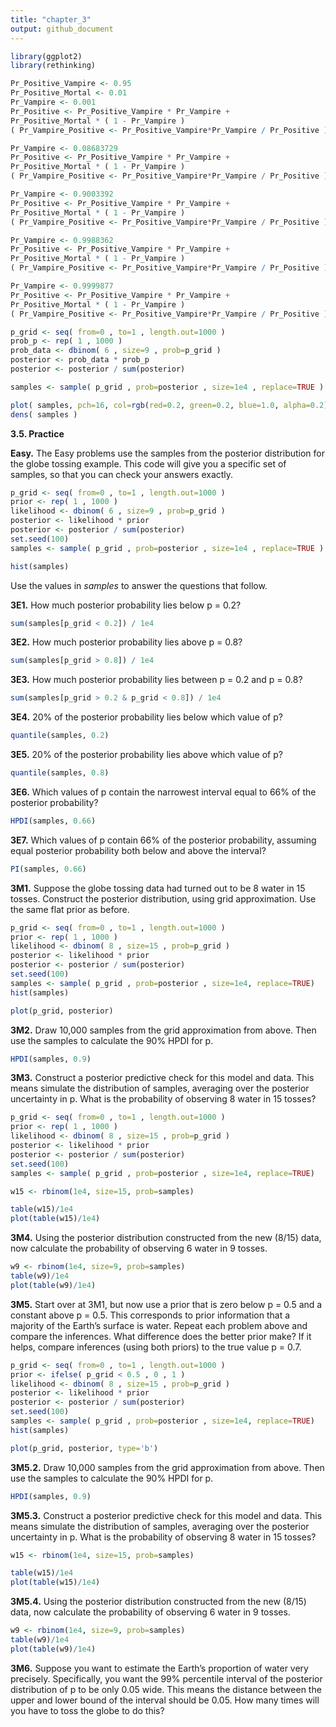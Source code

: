 ```yaml
---
title: "chapter_3"
output: github_document
---
```


```r
library(ggplot2)
library(rethinking)
```

```r
Pr_Positive_Vampire <- 0.95
Pr_Positive_Mortal <- 0.01
Pr_Vampire <- 0.001
Pr_Positive <- Pr_Positive_Vampire * Pr_Vampire +
Pr_Positive_Mortal * ( 1 - Pr_Vampire )
( Pr_Vampire_Positive <- Pr_Positive_Vampire*Pr_Vampire / Pr_Positive )

Pr_Vampire <- 0.08683729
Pr_Positive <- Pr_Positive_Vampire * Pr_Vampire +
Pr_Positive_Mortal * ( 1 - Pr_Vampire )
( Pr_Vampire_Positive <- Pr_Positive_Vampire*Pr_Vampire / Pr_Positive )

Pr_Vampire <- 0.9003392
Pr_Positive <- Pr_Positive_Vampire * Pr_Vampire +
Pr_Positive_Mortal * ( 1 - Pr_Vampire )
( Pr_Vampire_Positive <- Pr_Positive_Vampire*Pr_Vampire / Pr_Positive )

Pr_Vampire <- 0.9988362
Pr_Positive <- Pr_Positive_Vampire * Pr_Vampire +
Pr_Positive_Mortal * ( 1 - Pr_Vampire )
( Pr_Vampire_Positive <- Pr_Positive_Vampire*Pr_Vampire / Pr_Positive )

Pr_Vampire <- 0.9999877
Pr_Positive <- Pr_Positive_Vampire * Pr_Vampire +
Pr_Positive_Mortal * ( 1 - Pr_Vampire )
( Pr_Vampire_Positive <- Pr_Positive_Vampire*Pr_Vampire / Pr_Positive )
```

```r
p_grid <- seq( from=0 , to=1 , length.out=1000 )
prob_p <- rep( 1 , 1000 )
prob_data <- dbinom( 6 , size=9 , prob=p_grid )
posterior <- prob_data * prob_p
posterior <- posterior / sum(posterior)

samples <- sample( p_grid , prob=posterior , size=1e4 , replace=TRUE )

plot( samples, pch=16, col=rgb(red=0.2, green=0.2, blue=1.0, alpha=0.2) )
dens( samples )
```

**3.5. Practice**

**Easy.** The Easy problems use the samples from the posterior distribution for the globe tossing example. This code will give you a specific set of samples, so that you can check your answers exactly.

```r
p_grid <- seq( from=0 , to=1 , length.out=1000 )
prior <- rep( 1 , 1000 )
likelihood <- dbinom( 6 , size=9 , prob=p_grid )
posterior <- likelihood * prior
posterior <- posterior / sum(posterior)
set.seed(100)
samples <- sample( p_grid , prob=posterior , size=1e4 , replace=TRUE )

hist(samples)
```

Use the values in *samples* to answer the questions that follow.

**3E1.** How much posterior probability lies below p = 0.2?

```r
sum(samples[p_grid < 0.2]) / 1e4
```

**3E2.** How much posterior probability lies above p = 0.8?

```r
sum(samples[p_grid > 0.8]) / 1e4
```

**3E3.** How much posterior probability lies between p = 0.2 and p = 0.8?

```r
sum(samples[p_grid > 0.2 & p_grid < 0.8]) / 1e4
```

**3E4.** 20% of the posterior probability lies below which value of p?

```r
quantile(samples, 0.2)
```

**3E5.** 20% of the posterior probability lies above which value of p?

```r
quantile(samples, 0.8)
```

**3E6.** Which values of p contain the narrowest interval equal to 66% of the posterior probability?

```r
HPDI(samples, 0.66)
```

**3E7.** Which values of p contain 66% of the posterior probability, assuming equal posterior probability both below and above the interval?

```r
PI(samples, 0.66)
```

**3M1.** Suppose the globe tossing data had turned out to be 8 water in 15 tosses. Construct the posterior distribution, using grid approximation. Use the same flat prior as before.

```r
p_grid <- seq( from=0 , to=1 , length.out=1000 )
prior <- rep( 1 , 1000 )
likelihood <- dbinom( 8 , size=15 , prob=p_grid )
posterior <- likelihood * prior
posterior <- posterior / sum(posterior)
set.seed(100)
samples <- sample( p_grid , prob=posterior , size=1e4, replace=TRUE)
hist(samples)

plot(p_grid, posterior)
```

**3M2.** Draw 10,000 samples from the grid approximation from above. Then use the samples to calculate the 90% HPDI for p.

```r
HPDI(samples, 0.9)
```

**3M3.** Construct a posterior predictive check for this model and data. This means simulate the distribution of samples, averaging over the posterior uncertainty in p. What is the probability of observing
8 water in 15 tosses?

```r
p_grid <- seq( from=0 , to=1 , length.out=1000 )
prior <- rep( 1 , 1000 )
likelihood <- dbinom( 8 , size=15 , prob=p_grid )
posterior <- likelihood * prior
posterior <- posterior / sum(posterior)
set.seed(100)
samples <- sample( p_grid , prob=posterior , size=1e4, replace=TRUE)

w15 <- rbinom(1e4, size=15, prob=samples)

table(w15)/1e4
plot(table(w15)/1e4)
```

**3M4.** Using the posterior distribution constructed from the new (8/15) data, now calculate the probability of observing 6 water in 9 tosses.

```r
w9 <- rbinom(1e4, size=9, prob=samples)
table(w9)/1e4
plot(table(w9)/1e4)
```

**3M5.** Start over at 3M1, but now use a prior that is zero below p = 0.5 and a constant above p = 0.5.
This corresponds to prior information that a majority of the Earth's surface is water. Repeat each
problem above and compare the inferences. What difference does the better prior make? If it helps,
compare inferences (using both priors) to the true value p = 0.7.

```r
p_grid <- seq( from=0 , to=1 , length.out=1000 )
prior <- ifelse( p_grid < 0.5 , 0 , 1 )
likelihood <- dbinom( 8 , size=15 , prob=p_grid )
posterior <- likelihood * prior
posterior <- posterior / sum(posterior)
set.seed(100)
samples <- sample( p_grid , prob=posterior , size=1e4, replace=TRUE)
hist(samples)

plot(p_grid, posterior, type='b')
```

**3M5.2.** Draw 10,000 samples from the grid approximation from above. Then use the samples to calculate the 90% HPDI for p.

```r
HPDI(samples, 0.9)
```

**3M5.3.** Construct a posterior predictive check for this model and data. This means simulate the distribution of samples, averaging over the posterior uncertainty in p. What is the probability of observing 8 water in 15 tosses?

```r
w15 <- rbinom(1e4, size=15, prob=samples)

table(w15)/1e4
plot(table(w15)/1e4)
```

**3M5.4.** Using the posterior distribution constructed from the new (8/15) data, now calculate the probability of observing 6 water in 9 tosses.

```r
w9 <- rbinom(1e4, size=9, prob=samples)
table(w9)/1e4
plot(table(w9)/1e4)
```

**3M6.** Suppose you want to estimate the Earth's proportion of water very precisely. Specifically, you
want the 99% percentile interval of the posterior distribution of p to be only 0.05 wide. This means
the distance between the upper and lower bound of the interval should be 0.05. How many times will
you have to toss the globe to do this?





